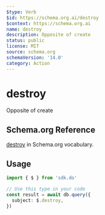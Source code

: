 ```yaml
---
$type: Verb
$id: https://schema.org.ai/destroy
$context: https://schema.org.ai
name: destroy
description: Opposite of create
status: public
license: MIT
source: schema.org
schemaVersion: '14.0'
category: Action
---
```


# destroy

Opposite of create

## Schema.org Reference

[destroy](https://schema.org/CreateAction) in Schema.org vocabulary.

## Usage

```typescript
import { $ } from 'sdk.do'

// Use this type in your code
const result = await db.query({
  subject: $.destroy,
})
```

